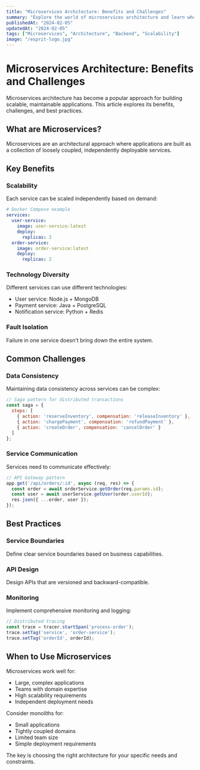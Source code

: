 ```yaml
---
title: "Microservices Architecture: Benefits and Challenges"
summary: "Explore the world of microservices architecture and learn when to use it effectively"
publishedAt: "2024-02-05"
updatedAt: "2024-02-05"
tags: ["Microservices", "Architecture", "Backend", "Scalability"]
image: "/esprit-logo.jpg"
---
```


# Microservices Architecture: Benefits and Challenges

Microservices architecture has become a popular approach for building scalable, maintainable applications. This article explores its benefits, challenges, and best practices.

## What are Microservices?

Microservices are an architectural approach where applications are built as a collection of loosely coupled, independently deployable services.

## Key Benefits

### Scalability
Each service can be scaled independently based on demand:

```yaml
# Docker Compose example
services:
  user-service:
    image: user-service:latest
    deploy:
      replicas: 3
  order-service:
    image: order-service:latest
    deploy:
      replicas: 2
```

### Technology Diversity
Different services can use different technologies:

- User service: Node.js + MongoDB
- Payment service: Java + PostgreSQL
- Notification service: Python + Redis

### Fault Isolation
Failure in one service doesn't bring down the entire system.

## Common Challenges

### Data Consistency
Maintaining data consistency across services can be complex:

```javascript
// Saga pattern for distributed transactions
const saga = {
  steps: [
    { action: 'reserveInventory', compensation: 'releaseInventory' },
    { action: 'chargePayment', compensation: 'refundPayment' },
    { action: 'createOrder', compensation: 'cancelOrder' }
  ]
};
```

### Service Communication
Services need to communicate effectively:

```javascript
// API Gateway pattern
app.get('/api/orders/:id', async (req, res) => {
  const order = await orderService.getOrder(req.params.id);
  const user = await userService.getUser(order.userId);
  res.json({ ...order, user });
});
```

## Best Practices

### Service Boundaries
Define clear service boundaries based on business capabilities.

### API Design
Design APIs that are versioned and backward-compatible.

### Monitoring
Implement comprehensive monitoring and logging:

```javascript
// Distributed tracing
const trace = tracer.startSpan('process-order');
trace.setTag('service', 'order-service');
trace.setTag('orderId', orderId);
```

## When to Use Microservices

Microservices work well for:
- Large, complex applications
- Teams with domain expertise
- High scalability requirements
- Independent deployment needs

Consider monoliths for:
- Small applications
- Tightly coupled domains
- Limited team size
- Simple deployment requirements

The key is choosing the right architecture for your specific needs and constraints.
